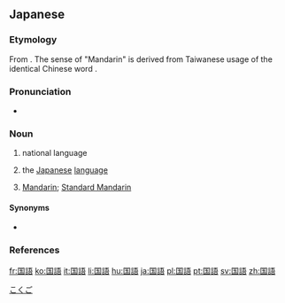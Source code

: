 {{also|国语|國語}}
==Japanese==
{{ja-kanjitab|こく|ご|yomi=on}}

===Etymology===
From {{compound|ja|国|語|tr1=koku|tr2=go|t1=nation|t2=language}}. The sense of "Mandarin" is derived from Taiwanese usage of the identical Chinese word {{zh-l|國語}}.

===Pronunciation===
* {{ja-pron|こくご|acc=0|acc_ref=NHK}}

===Noun===
{{ja-noun|kyu=國語|こくご}}

# national language
#: {{ja-usex|２か'''国語'''放送|にか '''こくご''' ほうそう|bilingual broadcast}}
# {{lb|ja|specifically}} the [[Japanese]] [[language]]
#: {{ja-usex|'''国語'''辞典|'''こくご''' じてん|dictionary of the '''national language'''; '''Japanese''' dictionary}}
# [[Mandarin]]; [[Standard Mandarin]]

====Synonyms====
* {{ja-r|日本語|にほんご|Japanese}}

===References===
<references/>

[[Category:Japanese basic words|こくご]]

[[fr:国語]]
[[ko:国語]]
[[it:国語]]
[[li:国語]]
[[hu:国語]]
[[ja:国語]]
[[pl:国語]]
[[pt:国語]]
[[sv:国語]]
[[zh:国語]]